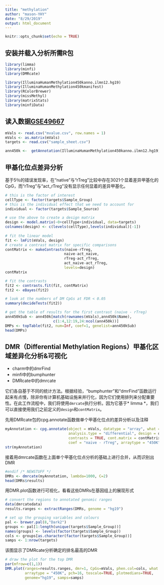 ```yaml
---
title: "methylation"
author: "mason-YHY"
date: "8/29/2019"
output: html_document
---
```


```r
knitr::opts_chunk$set(echo = TRUE)
```

安装并载入分析所需R包
---------------------
```r
library(limma)
library(minfi)
library(DMRcate)

library(IlluminaHumanMethylation450kanno.ilmn12.hg19)
library(IlluminaHumanMethylation450kmanifest)
library(RColorBrewer)
library(missMethyl)
library(matrixStats)
library(minfiData)
```

读入数据[GSE49667](http://www.ncbi.nlm.nih.gov/geo/query/acc.cgi?acc=GSE49667)
-------------------------------------------
```r
mVals <- read.csv("mvalue.csv", row.names = 1)
mVals <- as.matrix(mVals)
targets <- read.csv("sample_sheet.csv")

ann450k <-  getAnnotation(IlluminaHumanMethylation450kanno.ilmn12.hg19)

```


甲基化位点差异分析
--------------------------------------------
基于5％的错误发现率，在“native”与“rTreg”比较中存在3021个显着差异甲基化的CpG，而“rTreg”与“act_rTreg”没有显示任何显着的差异甲基化。
```r
# this is the factor of interest
cellType <- factor(targets$Sample_Group)
# this is the individual effect that we need to account for
individual <- factor(targets$Sample_Source) 

# use the above to create a design matrix
design <- model.matrix(~0+cellType+individual, data=targets)
colnames(design) <- c(levels(cellType),levels(individual)[-1])
 
# fit the linear model 
fit <- lmFit(mVals, design)
# create a contrast matrix for specific comparisons
contMatrix <- makeContrasts(naive-rTreg,
                           naive-act_naive,
                           rTreg-act_rTreg,
                           act_naive-act_rTreg,
                           levels=design)
contMatrix

# fit the contrasts
fit2 <- contrasts.fit(fit, contMatrix)
fit2 <- eBayes(fit2)

# look at the numbers of DM CpGs at FDR < 0.05
summary(decideTests(fit2))
```

```r
# get the table of results for the first contrast (naive - rTreg)
ann450kSub <- ann450k[match(rownames(mVals),ann450k$Name),
                      c(1:4,12:19,24:ncol(ann450k))]
DMPs <- topTable(fit2, num=Inf, coef=1, genelist=ann450kSub)
head(DMPs)
```

DMR（Differential Methylation Regions）甲基化区域差异化分析&可视化
--------------------------------------------------------
- charm中的dmrFind
- minfi中的bumphunter
- DMRcate中的dmrcate

它们各自基于不同的统计方法。根据经验，“bumphunter”和“dmrFind”函数运行起来有点慢，除非你有计算机基础设施来并行化，因为它们使用排列来分配重要性。在此工作流程中，我们将使用`dmrcate`执行分析。因为它基于* limma *，我们可以直接使用我们之前定义的`design`和`contMatrix`。

先用DMRcate包的cpg.annotate函数做单个甲基化位点的差异分析以及注释

```r
myAnnotation <- cpg.annotate(object = mVals, datatype = "array", what = "M", 
                             analysis.type = "differential", design = design, 
                             contrasts = TRUE, cont.matrix = contMatrix, 
                             coef = "naive - rTreg", arraytype = "450K")
str(myAnnotation)
```

接着用dmrcate函数在上面单个甲基化位点分析的基础上进行合并，从而识别出DMR
```r
#endif /* NEWSTUFF */
DMRs <- dmrcate(myAnnotation, lambda=1000, C=2)
head(DMRs$results)
```

用DMR.plot函数进行可视化，看看这些DMRs在基因组上的展现形式
```r
# convert the regions to annotated genomic ranges
data(dmrcatedata)
results.ranges <- extractRanges(DMRs, genome = "hg19")

# set up the grouping variables and colours
pal <- brewer.pal(8,"Dark2")
groups <- pal[1:length(unique(targets$Sample_Group))]
names(groups) <- levels(factor(targets$Sample_Group))
cols <- groups[as.character(factor(targets$Sample_Group))]
samps <- 1:nrow(targets)
```

该图显示了DMRcate分析确定的排名最高的DMR
```r
# draw the plot for the top DMR
par(mfrow=c(1,1))
DMR.plot(ranges=results.ranges, dmr=1, CpGs=mVals, phen.col=cols, what = "M",
         arraytype = "450K", pch=16, toscale=TRUE, plotmedians=TRUE, 
         genome="hg19", samps=samps)
```